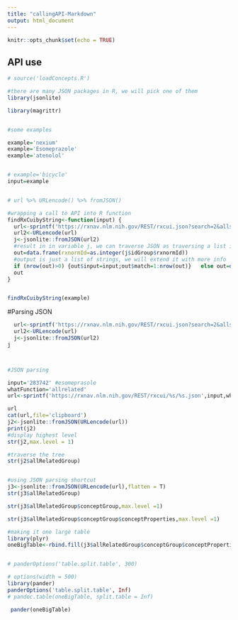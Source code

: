 ```yaml
---
title: "callingAPI-Markdown"
output: html_document
---
```


```r
knitr::opts_chunk$set(echo = TRUE)
```

## API use

```r
# source('loadConcepts.R')

#there are many JSON packages in R, we will pick one of them
library(jsonlite)

library(magrittr)


#some examples

example='nexium'
example='Esomeprazole'
example='atenolol'


# example='bicycle'
input=example


# url %>% URLencode() %>% fromJSON()

#wrapping a call to API into R function
findRxCuibyString<-function(input) {
  url<-sprintf('https://rxnav.nlm.nih.gov/REST/rxcui.json?search=2&allsrc=0&name=%s',input)
  url2<-URLencode(url)
  j<-jsonlite::fromJSON(url2)
  #result in in variable j, we can traverse JSON as traversing a list in R as in the line below
  out=data.frame(rxnormId=as.integer(j$idGroup$rxnormId))
  #output is just a list of strings, we will extend it with more info
  if (nrow(out)>0) {out$input=input;out$match=1:nrow(out)}   else out=data.frame(rxnormId=NA,input=input,match=NA)
  out
}


findRxCuibyString(example)


```

#Parsing JSON
```r

  url<-sprintf('https://rxnav.nlm.nih.gov/REST/rxcui.json?search=2&allsrc=0&name=%s',input)
  url2<-URLencode(url)
  j<-jsonlite::fromJSON(url2)
j



#JSON parsing

input='283742' #esomeprasole
whatFunction='allrelated'
url<-sprintf('https://rxnav.nlm.nih.gov/REST/rxcui/%s/%s.json',input,whatFunction)

url
cat(url,file='clipboard')
j2<-jsonlite::fromJSON(URLencode(url))
print(j2)
#display highest level
str(j2,max.level = 1)

#traverse the tree
str(j2$allRelatedGroup)


#using JSON parsing shortcut
j3<-jsonlite::fromJSON(URLencode(url),flatten = T)
str(j3$allRelatedGroup)

str(j3$allRelatedGroup$conceptGroup,max.level =1)

str(j3$allRelatedGroup$conceptGroup$conceptProperties,max.level =1)

#making it one large table
library(plyr)
oneBigTable<-rbind.fill(j3$allRelatedGroup$conceptGroup$conceptProperties)


# panderOptions('table.split.table', 300)

# options(width = 500)
library(pander)
panderOptions('table.split.table', Inf)
# pandoc.table(oneBigTable, split.table = Inf)

 pander(oneBigTable)


```